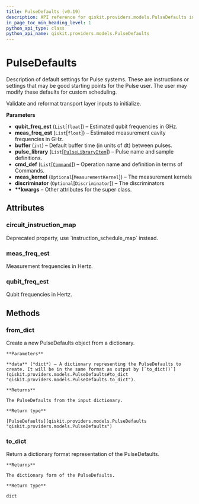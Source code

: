```yaml
---
title: PulseDefaults (v0.19)
description: API reference for qiskit.providers.models.PulseDefaults in qiskit v0.19
in_page_toc_min_heading_level: 1
python_api_type: class
python_api_name: qiskit.providers.models.PulseDefaults
---
```


# PulseDefaults

<Class id="qiskit.providers.models.PulseDefaults" isDedicatedPage={true} github="https://github.com/qiskit/qiskit/tree/stable/0.14/qiskit/providers/models/pulsedefaults.py" signature="PulseDefaults(qubit_freq_est, meas_freq_est, buffer, pulse_library, cmd_def, meas_kernel=None, discriminator=None, **kwargs)" modifiers="class">
  Description of default settings for Pulse systems. These are instructions or settings that may be good starting points for the Pulse user. The user may modify these defaults for custom scheduling.

  Validate and reformat transport layer inputs to initialize.

  **Parameters**

  *   **qubit\_freq\_est** (`List`\[`float`]) – Estimated qubit frequencies in GHz.
  *   **meas\_freq\_est** (`List`\[`float`]) – Estimated measurement cavity frequencies in GHz.
  *   **buffer** (`int`) – Default buffer time (in units of dt) between pulses.
  *   **pulse\_library** (`List`\[[`PulseLibraryItem`](qiskit.qobj.PulseLibraryItem "qiskit.qobj.pulse_qobj.PulseLibraryItem")]) – Pulse name and sample definitions.
  *   **cmd\_def** (`List`\[[`Command`](qiskit.providers.models.Command "qiskit.providers.models.pulsedefaults.Command")]) – Operation name and definition in terms of Commands.
  *   **meas\_kernel** (`Optional`\[`MeasurementKernel`]) – The measurement kernels
  *   **discriminator** (`Optional`\[`Discriminator`]) – The discriminators
  *   **\*\*kwargs** – Other attributes for the super class.

  ## Attributes

  <span id="pulsedefaults-circuit-instruction-map" />

  ### circuit\_instruction\_map

  <Attribute id="qiskit.providers.models.PulseDefaults.circuit_instruction_map">
    Deprecated property, use `instruction_schedule_map` instead.
  </Attribute>

  <span id="pulsedefaults-meas-freq-est" />

  ### meas\_freq\_est

  <Attribute id="qiskit.providers.models.PulseDefaults.meas_freq_est">
    Measurement frequencies in Hertz.
  </Attribute>

  <span id="pulsedefaults-qubit-freq-est" />

  ### qubit\_freq\_est

  <Attribute id="qiskit.providers.models.PulseDefaults.qubit_freq_est">
    Qubit frequencies in Hertz.
  </Attribute>

  ## Methods

  <span id="pulsedefaults-from-dict" />

  ### from\_dict

  <Function id="qiskit.providers.models.PulseDefaults.from_dict" signature="PulseDefaults.from_dict(data)" modifiers="classmethod">
    Create a new PulseDefaults object from a dictionary.

    **Parameters**

    **data** (*dict*) – A dictionary representing the PulseDefaults to create. It will be in the same format as output by [`to_dict()`](qiskit.providers.models.PulseDefaults#to_dict "qiskit.providers.models.PulseDefaults.to_dict").

    **Returns**

    The PulseDefaults from the input dictionary.

    **Return type**

    [PulseDefaults](qiskit.providers.models.PulseDefaults "qiskit.providers.models.PulseDefaults")
  </Function>

  <span id="pulsedefaults-to-dict" />

  ### to\_dict

  <Function id="qiskit.providers.models.PulseDefaults.to_dict" signature="PulseDefaults.to_dict()">
    Return a dictionary format representation of the PulseDefaults.

    **Returns**

    The dictionary form of the PulseDefaults.

    **Return type**

    dict
  </Function>
</Class>

